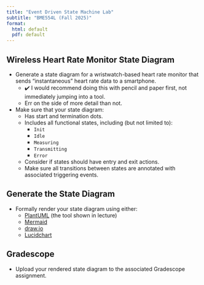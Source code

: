 ```yaml
---
title: "Event Driven State Machine Lab"
subtitle: "BME554L (Fall 2025)"
format:
  html: default
  pdf: default
---
```


<!-- TODO: change this to something simpler -->
## Wireless Heart Rate Monitor State Diagram

* Generate a state diagram for a wristwatch-based heart rate monitor that sends "instantaneous" heart rate data to a smartphone.
  * ✔️ I would recommend doing this with pencil and paper first, not immediately jumping into a tool.
  * Err on the side of more detail than not.
* Make sure that your state diagram:
  * Has start and termination dots.
  * Includes all functional states, including (but not limited to):
    * `Init`
    * `Idle`
    * `Measuring`
    * `Transmitting`
    * `Error`
  * Consider if states should have entry and exit actions.
  * Make sure all transitions between states are annotated with associated triggering events.

## Generate the State Diagram

* Formally render your state diagram using either:
  * [PlantUML](https://plantuml.com/) (the tool shown in lecture)
  * [Mermaid](https://mermaid.js.org/)
  * [draw.io](https://www.draw.io/)
  * [Lucidchart](https://www.lucidchart.com/)

## Gradescope

* Upload your rendered state diagram to the associated Gradescope assignment.